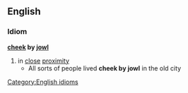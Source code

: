 ==English==
===Idiom===
'''[[cheek]] by [[jowl]]'''
# in [[close]] [[proximity]]
#* All sorts of people lived '''cheek by jowl''' in the old city
[[Category:English idioms]]